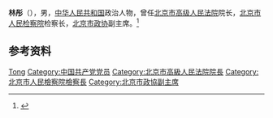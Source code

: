 '''林彤'''（{{bd|？|}}），男，[[中华人民共和国|中华人民共和国]]政治人物，曾任[[北京市高级人民法院|北京市高级人民法院]]院长，[[北京市人民检察院|北京市人民检察院]]检察长，[[北京市政协|北京市政协]]副主席。<ref>{{Cite book|title=中华人民共和国职官志|author=何虎生, 李耀东, 向常福主编|publisher=中国社会出版社|year=2003|isbn=9787800883934|location=北京|pages=}}</ref>

== 参考资料 ==
{{reflist}}

{{中国人物小作品}}

{{Authority control}}
{{DEFAULTSORT:Lin林}}
[[Category:林姓|Tong]]
[[Category:中国共产党党员|Category:中国共产党党员]]
[[Category:北京市高級人民法院院長|Category:北京市高級人民法院院長]]
[[Category:北京市人民檢察院檢察長|Category:北京市人民檢察院檢察長]]
[[Category:北京市政協副主席|Category:北京市政協副主席]]